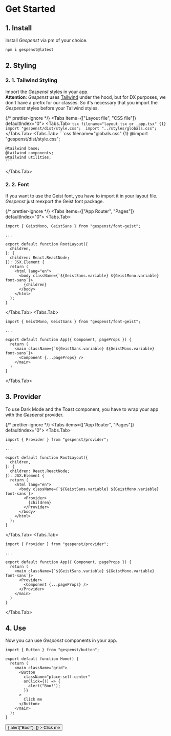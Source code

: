 
# Get Started

## 1. Install

Install _Gespenst_ via pm of your choice.

```sh npm2yarn copy
npm i gespenst@latest
```

## 2. Styling

### 2. 1. Tailwind Styling

Import the _Gespenst_ styles in your app. \
**Attention**: _Gespenst_ uses [Tailwind](https://tailwindcss.com/) under the hood,
but for DX purposes, we don't have a prefix for our classes. So it's necessary that
you import the _Gespenst_ styles before your Tailwind styles.

{/* prettier-ignore */}
<Tabs items={["Layout file", "CSS file"]} defaultIndex="0">
  <Tabs.Tab>
    ```tsx filename="layout.tsx or _app.tsx" {1}
    import "gespenst/dist/style.css"; 
    import "../styles/globals.css"; 
    ```
  </Tabs.Tab>
  <Tabs.Tab>
    ```css filename="globals.css" {1}
    @import "gespenst/dist/style.css";

    @tailwind base;
    @tailwind components;
    @tailwind utilities;
    ```

  </Tabs.Tab>
</Tabs>

### 2. 2. Font

If you want to use the Geist font, you have to import it in your layout file.
_Gespenst_ just reexport the Geist font package.

{/* prettier-ignore */}
<Tabs items={["App Router", "Pages"]} defaultIndex="0">
  <Tabs.Tab>
```tsx filename="layout.tsx" {1,12,14}
import { GeistMono, GeistSans } from "gespenst/font-geist";

...

export default function RootLayout({
  children,
}: {
  children: React.ReactNode;
}): JSX.Element {
  return (
    <html lang="en">
      <body className={`${GeistSans.variable} ${GeistMono.variable} font-sans`}>
        {children}
      </body>
    </html>
  );
}
```

  </Tabs.Tab>
  <Tabs.Tab>
```tsx filename="_app.tsx" {1,7,9}
import { GeistMono, GeistSans } from "gespenst/font-geist";

...

export default function App({ Component, pageProps }) {
  return (
    <main className={`${GeistSans.variable} ${GeistMono.variable} font-sans`}>
      <Component {...pageProps} />
    </main>
  )
}
```
  </Tabs.Tab>
</Tabs>

## 3. Provider

To use Dark Mode and the Toast component, you have to wrap your app with the
_Gespenst_ provider.

{/* prettier-ignore */}
<Tabs items={["App Router", "Pages"]} defaultIndex="0">
  <Tabs.Tab>
```tsx filename="layout.tsx" {1,13,15}
import { Provider } from "gespenst/provider";

...

export default function RootLayout({
  children,
}: {
  children: React.ReactNode;
}): JSX.Element {
  return (
    <html lang="en">
      <body className={`${GeistSans.variable} ${GeistMono.variable} font-sans`}>
        <Provider>
          {children}
        </Provider>
      </body>
    </html>
  );
}
```
  </Tabs.Tab>
  <Tabs.Tab>
```tsx filename="_app.tsx" {1,8,10}
import { Provider } from "gespenst/provider";

...

export default function App({ Component, pageProps }) {
  return (
    <main className={`${GeistSans.variable} ${GeistMono.variable} font-sans`}>
      <Provider>
        <Component {...pageProps} />
      </Provider>
    </main>
  )
}
```
  </Tabs.Tab>
</Tabs>

## 4. Use

Now you can use _Gespenst_ components in your app.

```tsx filename="Page" {1,4}
import { Button } from "gespenst/button";

export default function Home() {
  return (
    <main className="grid">
      <Button
        className="place-self-center"
        onClick={() => {
          alert("Boo!");
        }}
      >
        Click me
      </Button>
    </main>
  );
}
```

<Card>
  <main className="grid">
    <Button
      className="place-self-center"
      onClick={() => {
        alert("Boo!");
      }}
    >
      Click me
    </Button>
  </main>
</Card>
